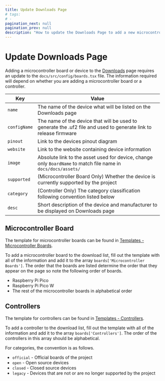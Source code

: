 ---
title: Update Downloads Page
# tags:
# -
pagination_next: null
pagination_prev: null
description: "How to update the Downloads Page to add a new microcontroller board or controller"
---

# Update Downloads Page

Adding a microcontroller board or device to the [Downloads](../downloads/download-page.mdx) page requires an update to the `docs/src/config/boards.tsx` file. The information required will depend on whether you are adding a microcontroller board or a controller.

| Key          | Value                                                                                                            |
| ------------ | ---------------------------------------------------------------------------------------------------------------- |
| `name`       | The name of the device what will be listed on the Downloads page                                                 |
| `configName` | The name of the device that will be used to generate the .uf2 file and used to generate link to release firmware |
| `pinout`     | Link to the devices pinout diagram                                                                               |
| `website`    | Link to the website containing device information                                                                |
| `image`      | Absolute link to the asset used for device, change only `BoardName` to match file name in `docs/docs/assets/`    |
| `supported`  | (Microcontroller Board Only) Whether the device is currently supported by the project                            |
| `category`   | (Controller Only) The category classification following convention listed below                                  |
| `desc`       | Short description of the device and manufacturer to be displayed on Downloads page                               |

## Microcontroller Board

The template for microcontroller boards can be found in [Templates - Microcontroller Boards](..//development/templates.mdx#microcontroller-boards).

To add a microcontroller board to the download list, fill out the template with all of the information and add it to the array `boards['Microcontroller Boards']`. The order that the boards are listed determine the order that they appear on the page so note the following order of boards.

- Raspberry Pi Pico
- Raspberry Pi Pico W
- The rest of the microcontroller boards in alphabetical order

## Controllers

The template for controllers can be found in [Templates - Controllers](..//development/templates.mdx#controllers).

To add a controller to the download list, fill out the template with all of the information and add it to the array `boards['Controllers']`. The order of the controllers in this array should be alphabetical.

For categories, the convention is as follows.

- `official` - Official boards of the project
- `open` - Open source devices
- `closed` - Closed source devices
- `legacy` - Devices that are not or are no longer supported by the project
